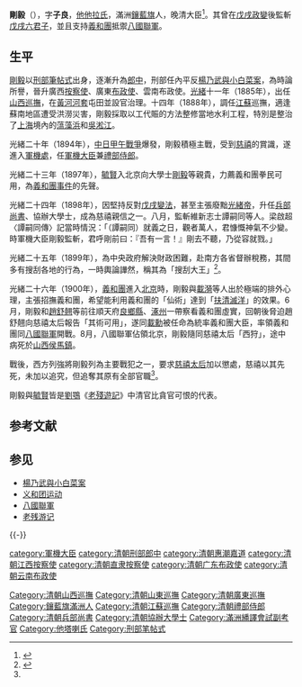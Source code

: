 {{Manchu name|[[他塔喇氏|他塔喇]]}}
'''剛毅'''（{{bd|1837年||1900年|catIdx=G剛}}），字'''子良'''，[[他塔喇氏|他他拉氏]]，滿洲[[鑲藍旗|鑲藍旗]]人，晚清大臣<ref name="清史稿">{{wikisource-inline|清史稿/卷465#剛毅|清史稿/卷465}}</ref>。其曾在[[戊戌政變|戊戌政變]]後監斬[[戊戌六君子|戊戌六君子]]，並且支持[[義和團|義和團]]抵禦[[八國聯軍|八國聯軍]]。

==生平==
[[剛毅|剛毅]]以[[刑部|刑部]][[筆帖式|筆帖式]]出身，逐漸升為[[郎中_(官职)|郎中]]，刑部任內平反[[楊乃武與小白菜案|楊乃武與小白菜案]]，為時論所譽，晉升廣西[[按察使|按察使]]、廣東[[承宣布政使司布政使|布政使]]、雲南布政使。[[光緒|光緒]]十一年（1885年），出任[[山西|山西]][[巡撫|巡撫]]，在[[黃河|黃河]][[河套|河套]]屯田並設官治理。十四年（1888年），調任[[江蘇|江蘇]]巡撫，適逢蘇南地區遭受洪澇災害，剛毅採取以工代賑的方法整修當地水利工程，特別是整治了[[上海|上海]]境內的[[蕰藻浜|蕰藻浜]]和[[吳淞江|吳淞江]]。

光緒二十年（1894年），[[中日甲午戰爭|中日甲午戰爭]]爆發，剛毅積極主戰，受到[[慈禧|慈禧]]的賞識，遂進入[[軍機處|軍機處]]，任[[軍機大臣|軍機大臣]]兼[[禮部|禮部]][[侍郎|侍郎]]。

光緒二十三年（1897年），[[毓賢|毓賢]]入北京向大學士[[剛毅|剛毅]]等親貴，力薦義和團拳民可用，為[[義和團事件|義和團事件]]的先聲。

光緒二十四年（1898年），因堅持反對[[戊戌變法|戊戌變法]]，甚至主張廢黜[[光緒帝|光緒帝]]，升任[[兵部|兵部]][[尚书_(书)|尚書]]、協辦大學士，成為慈禧親信之一。八月，監斬維新志士譚嗣同等人。梁啟超〈譚嗣同傳〉記當時情況：「（譚嗣同）就義之日，觀者萬人，君慷慨神氣不少變。時軍機大臣剛毅監斬，君呼剛前曰：『吾有一言！』剛去不聽，乃從容就戮。」

光緒二十五年（1899年），為中央政府解決財政困難，赴南方各省督辦稅務，其間多有搜刮各地的行為，一時輿論譁然，稱其為「搜刮大王」<ref name="劉耿生2005">{{cite book|author=劉耿生|title=光緒事典: 清史事典11|url=https://books.google.com/books?id=RbS2AAAAQBAJ&pg=PA251|date=2005-07-16|publisher=遠流出版|isbn=978-957-32-5569-7|page=251|access-date=2018-02-25|archive-date=2019-07-24|archive-url=https://web.archive.org/web/20190724185934/https://books.google.com/books?id=RbS2AAAAQBAJ&pg=PA251|dead-url=no}}</ref>。

光緒二十六年（1900年），[[義和團|義和團]]進入[[北京|北京]]時，剛毅與[[載漪|載漪]]等人出於極端的排外心理，主張招撫義和團，希望能利用義和團的「仙術」達到「[[义和团揭帖|扶清滅洋]]」的效果。6月，剛毅和[[趙舒翹|趙舒翹]]等前往順天府[[房山区|良鄉縣]]、[[涿州_(古代)|涿州]]一帶察看義和團虛實，回朝後脅迫趙舒翹向慈禧太后報告「其術可用」，遂同[[載勛|載勳]]被任命為統率義和團大臣，率領義和團同[[八國聯軍|八國聯軍]]開戰。8月，八國聯軍佔領北京，剛毅隨同慈禧太后「西狩」，途中病死於[[山西省_(清)|山西]][[侯马市|侯馬鎮]]。

戰後，西方列強將剛毅列為主要戰犯之一，要求[[慈禧太后|慈禧太后]]加以懲處，慈禧以其先死，未加以追究，但追奪其原有全部官職<ref name="清史稿" />。

剛毅與[[毓賢|毓賢]]皆是[[劉鶚|劉鶚]]《[[老殘遊記|老殘遊記]]》中清官比貪官可恨的代表。

== 参考文献 ==
{{Reflist}}

== 参见 ==
* [[楊乃武與小白菜案|楊乃武與小白菜案]]
* [[义和团运动|义和团运动]]
* [[八國聯軍|八國聯軍]]
* [[老残游记|老残游记]]

{{-}}
{{先代次代|[[山西巡撫|山西巡撫]]|1885-1888|[[奎斌|奎斌]]|[[衛榮光|衛榮光]]}}
{{先代次代|[[江蘇巡撫|江蘇巡撫]]|1888-1892|[[崧駿|崧駿]]|[[奎俊|奎俊]]}}
{{先代次代|[[廣東巡撫|廣東巡撫]]|1892-1894|[[劉瑞芬|劉瑞芬]]|[[馬丕瑤|馬丕瑤]]}}
{{先代次代|[[工部尚書|工部尚書]]|1896-1897|[[懷塔布|懷塔布]]|[[松溎|松溎]]}}
{{先代次代|[[刑部尚書|刑部尚書]]|1897-1898|[[松溎|松溎]]|[[崇禮|崇禮]]}}
{{先代次代|[[兵部尚書|兵部尚書]]|1898-1900|[[榮祿|榮祿]]|[[敬信|敬信]]}}
{{先代次代|[[吏部尚書|吏部尚書]]|1900|[[熙敬|熙敬]]|[[敬信|敬信]]}}
{{光緒朝辛丑條約滅洋死難獲咎諸臣}}

{{DEFAULTSORT:Gang剛}}
[[category:軍機大臣|category:軍機大臣]]
[[category:清朝刑部郎中|category:清朝刑部郎中]]
[[category:清朝惠潮嘉道|category:清朝惠潮嘉道]]
[[category:清朝江西按察使|category:清朝江西按察使]]
[[category:清朝直隶按察使|category:清朝直隶按察使]]
[[category:清朝广东布政使|category:清朝广东布政使]]
[[category:清朝云南布政使|category:清朝云南布政使]]
[[Category:清朝山西巡撫|Category:清朝山西巡撫]]
[[Category:清朝山東巡撫|Category:清朝山東巡撫]]
[[Category:清朝廣東巡撫|Category:清朝廣東巡撫]]
[[Category:鑲藍旗滿洲人|Category:鑲藍旗滿洲人]]
[[Category:清朝江蘇巡撫|Category:清朝江蘇巡撫]]
[[Category:清朝禮部侍郎|Category:清朝禮部侍郎]]
[[Category:清朝兵部尚書|Category:清朝兵部尚書]]
[[Category:清朝協辦大學士|Category:清朝協辦大學士]]
[[Category:滿洲繙譯會試副考官|Category:滿洲繙譯會試副考官]]
[[Category:他塔喇氏|Category:他塔喇氏]]
[[Category:刑部笔帖式|Category:刑部笔帖式]]